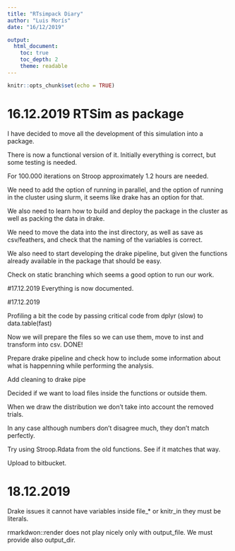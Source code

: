 ```yaml
---
title: "RTsimpack Diary"
author: "Luis Morís"
date: "16/12/2019"

output:
  html_document:
    toc: true
    toc_depth: 2
    theme: readable
---
```


```r
knitr::opts_chunk$set(echo = TRUE)
```

# 16.12.2019 RTSim as package

I have decided to move all the development of this simulation into a package.

There is now a functional version of it. Initially everything is correct, but some testing is needed.

For 100.000 iterations on Stroop approximately 1.2 hours are needed.

We need to add the option of running in parallel, and the option of running in the cluster using slurm, it seems like drake has an option for that.

We also need to learn how to build and deploy the package in the cluster as well as packing the data in drake.

We need to move the data into the inst directory, as well as save as csv/feathers, and check that the naming of the variables is correct.

We also need to start developing the drake pipeline, but given the functions already available in the package that should be easy.

Check on static branching which seems a good option to run our work.

#17.12.2019
Everything is now documented.

#17.12.2019

Profiling a bit the code by passing critical code from dplyr (slow) to data.table(fast)

Now we will prepare the files so we can use them, move to inst and transform into csv. DONE!

Prepare drake pipeline and check how to include some information about what is happenning while performing the analysis.

Add cleaning to drake pipe

Decided if we want to load files inside the functions or outside them.

When we draw the distribution we don't take into account the removed trials.

In any case although numbers don't disagree much, they don't match perfectly.

Try using Stroop.Rdata from the old functions. See if it matches that way.

Upload to bitbucket.

# 18.12.2019

Drake issues it cannot have variables inside file_* or knitr_in they must be literals.

rmarkdwon::render does not play nicely only with output_file. We must provide also output_dir.
